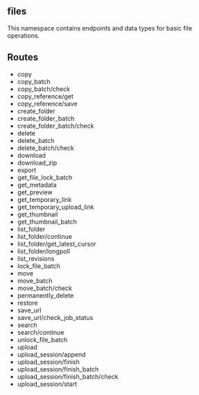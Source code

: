 ## files
This namespace contains endpoints and data types for basic file operations.



## Routes

* copy
* copy_batch
* copy_batch/check
* copy_reference/get
* copy_reference/save
* create_folder
* create_folder_batch
* create_folder_batch/check
* delete
* delete_batch
* delete_batch/check
* download
* download_zip
* export
* get_file_lock_batch
* get_metadata
* get_preview
* get_temporary_link
* get_temporary_upload_link
* get_thumbnail
* get_thumbnail_batch
* list_folder
* list_folder/continue
* list_folder/get_latest_cursor
* list_folder/longpoll
* list_revisions
* lock_file_batch
* move
* move_batch
* move_batch/check
* permanently_delete
* restore
* save_url
* save_url/check_job_status
* search
* search/continue
* unlock_file_batch
* upload
* upload_session/append
* upload_session/finish
* upload_session/finish_batch
* upload_session/finish_batch/check
* upload_session/start

